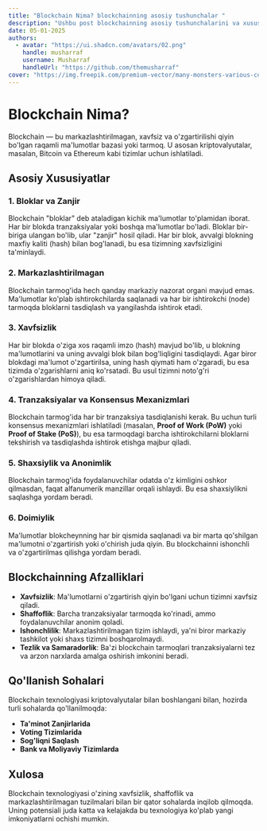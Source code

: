 ```yaml
---
title: "Blockchain Nima? blockchainning asosiy tushunchalar "
description: "Ushbu post blockchainning asosiy tushunchalarini va xususiyatlarini o'z ichiga oladi. Istasangiz, undan turli loyihalarda foydalanishingiz mumkin."
date: 05-01-2025
authors:
  - avatar: "https://ui.shadcn.com/avatars/02.png"
    handle: musharraf
    username: Musharraf
    handleUrl: "https://github.com/themusharraf"
cover: "https://img.freepik.com/premium-vector/many-monsters-various-colors-doodle-come-bless-birthday-happy_577083-85.jpg?w=826"
---
```


# Blockchain Nima?

Blockchain — bu markazlashtirilmagan, xavfsiz va o'zgartirilishi qiyin bo'lgan raqamli ma'lumotlar bazasi yoki tarmoq. U asosan kriptovalyutalar, masalan, Bitcoin va Ethereum kabi tizimlar uchun ishlatiladi.

## Asosiy Xususiyatlar

### 1. **Bloklar va Zanjir**
Blockchain "bloklar" deb ataladigan kichik ma'lumotlar to'plamidan iborat. Har bir blokda tranzaksiyalar yoki boshqa ma'lumotlar bo'ladi. Bloklar bir-biriga ulangan bo'lib, ular "zanjir" hosil qiladi. Har bir blok, avvalgi blokning maxfiy kaliti (hash) bilan bog'lanadi, bu esa tizimning xavfsizligini ta'minlaydi.

### 2. **Markazlashtirilmagan**
Blockchain tarmog'ida hech qanday markaziy nazorat organi mavjud emas. Ma'lumotlar ko'plab ishtirokchilarda saqlanadi va har bir ishtirokchi (node) tarmoqda bloklarni tasdiqlash va yangilashda ishtirok etadi.

### 3. **Xavfsizlik**
Har bir blokda o'ziga xos raqamli imzo (hash) mavjud bo'lib, u blokning ma'lumotlarini va uning avvalgi blok bilan bog'liqligini tasdiqlaydi. Agar biror blokdagi ma'lumot o'zgartirilsa, uning hash qiymati ham o'zgaradi, bu esa tizimda o'zgarishlarni aniq ko'rsatadi. Bu usul tizimni noto'g'ri o'zgarishlardan himoya qiladi.

### 4. **Tranzaksiyalar va Konsensus Mexanizmlari**
Blockchain tarmog'ida har bir tranzaksiya tasdiqlanishi kerak. Bu uchun turli konsensus mexanizmlari ishlatiladi (masalan, **Proof of Work (PoW)** yoki **Proof of Stake (PoS)**), bu esa tarmoqdagi barcha ishtirokchilarni bloklarni tekshirish va tasdiqlashda ishtirok etishga majbur qiladi.

### 5. **Shaxsiylik va Anonimlik**
Blockchain tarmog'ida foydalanuvchilar odatda o'z kimligini oshkor qilmasdan, faqat alfanumerik manzillar orqali ishlaydi. Bu esa shaxsiylikni saqlashga yordam beradi.

### 6. **Doimiylik**
Ma'lumotlar blokcheynning har bir qismida saqlanadi va bir marta qo'shilgan ma'lumotni o'zgartirish yoki o'chirish juda qiyin. Bu blockchainni ishonchli va o'zgartirilmas qilishga yordam beradi.

## Blockchainning Afzalliklari
- **Xavfsizlik**: Ma'lumotlarni o'zgartirish qiyin bo'lgani uchun tizimni xavfsiz qiladi.
- **Shaffoflik**: Barcha tranzaksiyalar tarmoqda ko'rinadi, ammo foydalanuvchilar anonim qoladi.
- **Ishonchlilik**: Markazlashtirilmagan tizim ishlaydi, ya'ni biror markaziy tashkilot yoki shaxs tizimni boshqarolmaydi.
- **Tezlik va Samaradorlik**: Ba'zi blockchain tarmoqlari tranzaksiyalarni tez va arzon narxlarda amalga oshirish imkonini beradi.

## Qo'llanish Sohalari
Blockchain texnologiyasi kriptovalyutalar bilan boshlangani bilan, hozirda turli sohalarda qo'llanilmoqda:
- **Ta'minot Zanjirlarida**
- **Voting Tizimlarida**
- **Sog'liqni Saqlash**
- **Bank va Moliyaviy Tizimlarda**

## Xulosa
Blockchain texnologiyasi o'zining xavfsizlik, shaffoflik va markazlashtirilmagan tuzilmalari bilan bir qator sohalarda inqilob qilmoqda. Uning potensiali juda katta va kelajakda bu texnologiya ko'plab yangi imkoniyatlarni ochishi mumkin.
